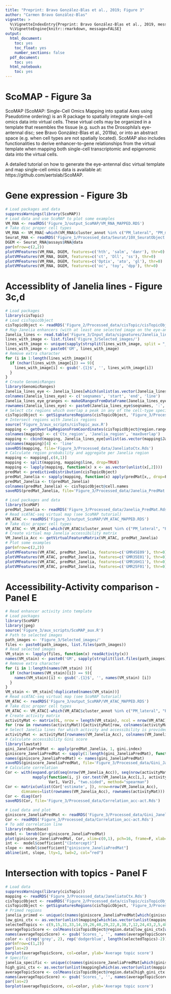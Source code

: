 ```yaml
---
title: "Preprint: Bravo González-Blas et al., 2019; Figure 3"
author: "Carmen Bravo González-Blas"
vignette: >
  %\VignetteIndexEntry{Preprint: Bravo González-Blas et al., 2019, message=FALSE}
  %\VignetteEngine{knitr::rmarkdown, message=FALSE}
output: 
  html_document:
    toc: yes
    toc_float: yes
    number_sections: false
  pdf_document:
    toc: yes
  html_notebook:
    toc: yes
---
```


# ScoMAP - Figure 3a

ScoMAP (ScoMAP: Single-Cell Omics Mapping into spatial Axes using Pseudotime ordering) is an R package to spatially integrate single-cell omics data into virtual cells. These virtual cells may be organized in a template that resembles the tissue (e.g. such as the Drosophila’s eye-antennal disc; see Bravo González-Blas et al., 2019a), or into an abstract space (e.g. when cell types are not spatially located). ScoMAP also includes functionalities to derive enhancer-to-gene relationships from the virtual template when mapping both single-cell transcriptomic and epigenomic data into the virtual cells.

A detailed tutorial on how to generate the eye-antennal disc virtual template and map single-cell omics data is available at: https://github.com/aertslab/ScoMAP.

# Gene expression - Figure 3b

```r
# Load packages and data
suppressWarnings(library(ScoMAP))
# Load data and use ScoMAP to plot some examples
VM_RNA <- readRDS('Figure_3/output_ScoMAP/VM_RNA_MAPPED.RDS')
# Take disc proper cell types
VM_RNA <- VM_RNA[-which(VM_RNA$cluster_annot %in% c("PM_lateral", "PM_medial", "twi_cells", "Hemocytes", "Glia")),]
Seurat_RNA <- readRDS('Figure_1/Processed_data/Seurat/10X_SeuratObject.Rds')
DGEM <- Seurat_RNA@assays$RNA@data
par(mfrow=c(2,2))
plotVMFeatures(VM_RNA, DGEM, features=c('hth', 'salm', 'danr'), thr=0)
plotVMFeatures(VM_RNA, DGEM, features=c('ct', 'Dll', 'ss'), thr=0)
plotVMFeatures(VM_RNA, DGEM, features=c('Optix', 'ato', 'gl'), thr=0)
plotVMFeatures(VM_RNA, DGEM, features=c('oc', 'toy', 'dpp'), thr=0)
```

# Accessiblity of Janelia lines - Figure 3c,d

```r
# Load packages
library(cisTopic)
# Load cisTopicObject
cisTopicObject <- readRDS('Figure_2/Processed_data/cisTopic/cisTopicObject.Rds')
# Map Janelia enhancers (with at least one selected image on the eye-antennal disc) to ctx regions
Janelia_lines <- read.table('Figure_3/Input_data/signatures/Janelia_lines_dm6.bed') # Obtained from Janelia Flylight
lines_with_image <- list.files('Figure_3/Selected_images/')
lines_with_image <- unique(sapply(strsplit(lines_with_image, split = "__"), "[", 1))
lines_with_image <- paste0('GM', lines_with_image)
# Remove extra character
for (i in 1:length(lines_with_image)){
  if (nchar(lines_with_image[i]) == 9){
    lines_with_image[i] <- gsub('.{1}$', '', lines_with_image[i])
  }
}
# Create GenomicRanges
library(GenomicRanges)
Janelia_lines_eye <- Janelia_lines[which(unlist(as.vector(Janelia_lines[,4])) %in% lines_with_image),]
colnames(Janelia_lines_eye) <- c('seqnames', 'start', 'end', 'line')
Janelia_lines_eye_granges <- makeGRangesFromDataFrame(Janelia_lines_eye, keep.extra.columns=TRUE)
rownames(Janelia_lines_eye) <- paste0(Janelia_lines_eye$seqnames, ':', Janelia_lines_eye$start, '-', Janelia_lines_eye$end)
# Select ctx regions which overlap a peak in any of the cell-type specific pseudobulks
cisTopicObject <- getSignaturesRegions(cisTopicObject, 'Figure_3/Processed_data/AllSummitsPseudobulks_600bp.bed', 'aggr_regions')
# Intersect regions with Janelis regions
source('Figure_3/aux_scripts/cisTopic_aux.R')
mapping <- getOverlapRegionsFromCoordinates(cisTopicObject@region.ranges[cisTopicObject@signatures[['aggr_regions']],], Janelia_lines_eye_granges, minOverlap=0.4, overlapping=TRUE)
colnames(mapping) <- c('Ctx_region', 'Janelia_region', 'maxOverlap')
mapping <- cbind(mapping, Janelia_lines_eye[unlist(as.vector(mapping$Janelia_region)), 'line'])
colnames(mapping)[4] <- 'line'
saveRDS(mapping, file='Figure_3/Processed_data/JaneliatoCtx.Rds')
# Calculate region probability and aggregate per Janelia region
mapping <- mapping[,c(4,1)]
mapping <- split(mapping, mapping$line, drop=TRUE)
mapping <- lapply(mapping, function(x) x <- as.vector(unlist(x[,2])))
predMat <- predictiveDistribution(cisTopicObject)
predMat_Janelia <- sapply(mapping, function(x) apply(predMat[x,, drop=F], 2, sum))
predMat_Janelia <- t(predMat_Janelia)
colnames(predMat_Janelia) <- cisTopicObject@cell.names
saveRDS(predMat_Janelia, file='Figure_3/Processed_data/Janelia_PredMat.Rds')
```

```r
# Load packages and data
library(ScoMAP)
predMat_Janelia <- readRDS('Figure_3/Processed_data/Janelia_PredMat.Rds')
# Read scATAC-seq virtual map (see ScoMAP tutorial)
VM_ATAC <- readRDS('Figure_3/output_ScoMAP/VM_ATAC_MAPPED.RDS')
# Take disc proper cell types
VM_ATAC <- VM_ATAC[-which(VM_ATAC$cluster_annot %in% c("PM_lateral", "PM_medial", "twi_cells", "Hemocytes", "Glia")),]
# Create virtual map Janelia accessibility matrix
VM_Janelia_Acc <- getVirtualFeatureMatrix(VM_ATAC, predMat_Janelia)
# Plot some examples
par(mfrow=c(2,2))
plotVMFeatures(VM_ATAC, predMat_Janelia, features=c('GMR45E09'), thr=0)
plotVMFeatures(VM_ATAC, predMat_Janelia, features=c('GMR35E01'), thr=0)
plotVMFeatures(VM_ATAC, predMat_Janelia, features=c('GMR16H11'), thr=0)
plotVMFeatures(VM_ATAC, predMat_Janelia, features=c('GMR25F01'), thr=0)
```

# Accessibility-Activity comparison - Panel E

```r
# Read enhancer activity into template
# Load packages
library(ScoMAP)
library(jpeg)
source('Figure_3/aux_scripts/ScoMAP_aux.R')
# Path to selected images
path_images <- 'Figure_3/Selected_images/'
files <- paste0(path_images, list.files(path_images))
# Read selected images
VM_stain <- lapply(files, function(x) readActivity(x))
names(VM_stain) <- paste0('GM', sapply(strsplit(list.files(path_images), split = "__"), "[", 1))
# Remove extra character
for (i in 1:length(names(VM_stain) )){
  if (nchar(names(VM_stain)[i]) == 9){
    names(VM_stain)[i] <- gsub('.{1}$', '', names(VM_stain) [i])
  }
}
VM_stain <- VM_stain[!duplicated(names(VM_stain))]
# Read scATAC-seq virtual map (see ScoMAP tutorial)
VM_ATAC <- readRDS('Figure_3/output_ScoMAP/VM_ATAC_MAPPED.RDS')
# Take disc proper cell types
VM_ATAC <- VM_ATAC[-which(VM_ATAC$cluster_annot %in% c("PM_lateral", "PM_medial", "twi_cells", "Hemocytes", "Glia")),]
# Create activity matrix
activityMat <- matrix(0L, nrow = length(VM_stain), ncol = nrow(VM_ATAC), dimnames=list(names(VM_stain), rownames(VM_ATAC)))
for (row in rownames(activityMat)){activityMat[row, colnames(activityMat) %in% rownames(VM_stain[[row]])] <- 1}
# Select Janelia lines for which activity and accessibility is provided
activityMat <- activityMat[rownames(VM_Janelia_Acc), colnames(VM_Janelia_Acc)]
# Calculate accessibility Gini score
library(lawstat)
gini_JaneliaPredMat <- apply(predMat_Janelia, 1, gini.index)
giniscore_JaneliaPredMat <- sapply(1:length(gini_JaneliaPredMat), function (i) gini_JaneliaPredMat[[i]]$statistic)
names(giniscore_JaneliaPredMat) <- names(gini_JaneliaPredMat)
saveRDS(giniscore_JaneliaPredMat, file='Figure_3/Processed_data/Gini_Janelia_PredMat.Rds')
# Calculate correlation
Cor <- with(expand.grid(seq(nrow(VM_Janelia_Acc)), seq(nrow(activityMat))),
            mapply(function(i, j) cor.test(VM_Janelia_Acc[i,], activityMat[j,]),
                   Var1, Var2), "two.sided", method="spearman")
Cor <- matrix(unlist(Cor['estimate', ]), nrow=nrow(VM_Janelia_Acc),
       dimnames=list(rownames(VM_Janelia_Acc), rownames(activityMat)))
Cor <- diag(Cor)
saveRDS(Cor, file='Figure_3/Processed_data/Correlation_acc-act.Rds')
```

```r
# Load data and plot
giniscore_JaneliaPredMat <- readRDS('Figure_3/Processed_data/Gini_Janelia_PredMat.Rds')
Cor <- readRDS('Figure_3/Processed_data/Correlation_acc-act.Rds')
# To add correlation line
library(robustbase)
model <- lmrob(Cor~giniscore_JaneliaPredMat)
plot(giniscore_JaneliaPredMat, Cor, xlim=c(0,1), pch=16, frame=F, xlab='Accessibility gini score', ylab='Correlation accessibility-functionality')
int <-  model$coefficient["(Intercept)"]
slope <- model$coefficient["giniscore_JaneliaPredMat"]
abline(int, slope, lty=1, lwd=2, col="red")
```

# Intersection with topics - Panel F

```r
# Load data
suppressWarnings(library(cisTopic))
mapping <- readRDS('Figure_3/Processed_data/JaneliatoCtx.Rds')
cisTopicObject <- readRDS('Figure_2/Processed_data/cisTopic/cisTopicObject.Rds')
cisTopicObject <- getSignaturesRegions(cisTopicObject, 'Figure_3/Processed_data/AllSummitsPseudobulks_600bp.bed', 'aggr_regions')
# Primed regions
janelia_primed <- unique(c(names(giniscore_JaneliaPredMat[which(giniscore_JaneliaPredMat < 0.2)])))
low_gini_ctx <- as.vector(unlist(mapping[which(as.vector(unlist(mapping[,'line'])) %in% janelia_primed), 1]))
selectedTopics <- c(9,15,31,33,14,19,26,40,29,22,8,38,7,12,24,43,2,5,48)
averageTopicScore <- colMeans(cisTopicObject@region.data[low_gini_ctx[which(low_gini_ctx %in% cisTopicObject@signatures$aggr_regions)], grep('Topic', colnames(cisTopicObject@region.data))[selectedTopics]], na.rm=T)
names(averageTopicScore) <- gsub('Scores_', '', names(averageTopicScore))
color <- c(rep('grey', 2), rep('dodgerblue', length(selectedTopics)-2))
par(mfrow=c(1,2))
par(las=2)
barplot(averageTopicScore, col=color, ylab='Average topic score')
# Specific
janelia_specific <- unique(c(names(giniscore_JaneliaPredMat[which(giniscore_JaneliaPredMat > 0.4)])))
high_gini_ctx <- as.vector(unlist(mapping[which(as.vector(unlist(mapping[,'line'])) %in% janelia_specific), 1]))
averageTopicScore <- colMeans(cisTopicObject@region.data[high_gini_ctx[which(high_gini_ctx %in% cisTopicObject@signatures$aggr_regions)], grep('Topic', colnames(cisTopicObject@region.data))[selectedTopics]], na.rm=T)
names(averageTopicScore) <- gsub('Scores_', '', names(averageTopicScore))
par(las=2)
barplot(averageTopicScore, col=color, ylab='Average topic score')
```